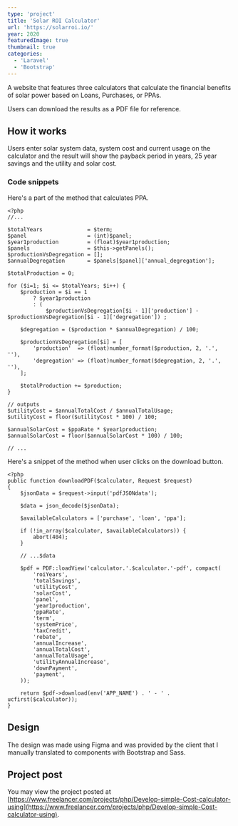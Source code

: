 ```yaml
---
type: 'project'
title: 'Solar ROI Calculator'
url: 'https://solarroi.io/'
year: 2020
featuredImage: true
thumbnail: true
categories:
  - 'Laravel'
  - 'Bootstrap'
---
```


A website that features three calculators that calculate the financial benefits of solar power based on Loans, Purchases, or PPAs.

Users can download the results as a PDF file for reference.

## How it works

Users enter solar system data, system cost and current usage on the calculator and the result will show the payback period in years, 25 year savings and the utility and solar cost.

### Code snippets

Here's a part of the method that calculates PPA.

```php:Calculator.php->calculatePPA()
<?php
//...

$totalYears              = $term;
$panel                   = (int)$panel;
$year1production         = (float)$year1production;
$panels                  = $this->getPanels();
$productionVsDegregation = [];
$annualDegregation       = $panels[$panel]['annual_degregation'];

$totalProduction = 0;

for ($i=1; $i <= $totalYears; $i++) {
    $production = $i == 1
        ? $year1production
        : (
            $productionVsDegregation[$i - 1]['production'] - $productionVsDegregation[$i - 1]['degregation']) ;

    $degregation = ($production * $annualDegregation) / 100;

    $productionVsDegregation[$i] = [
        'production'  => (float)number_format($production, 2, '.', ''),
        'degregation' => (float)number_format($degregation, 2, '.', ''),
    ];

    $totalProduction += $production;
}

// outputs
$utilityCost = $annualTotalCost / $annualTotalUsage;
$utilityCost = floor($utilityCost * 100) / 100;

$annualSolarCost = $ppaRate * $year1production;
$annualSolarCost = floor($annualSolarCost * 100) / 100;

// ...
```

Here's a snippet of the method when user clicks on the download button.

```php:Calculator.php->downloadPDF()
<?php
public function downloadPDF($calculator, Request $request)
{
    $jsonData = $request->input('pdfJSONdata');

    $data = json_decode($jsonData);

    $availableCalculators = ['purchase', 'loan', 'ppa'];

    if (!in_array($calculator, $availableCalculators)) {
        abort(404);
    }

    // ...$data

    $pdf = PDF::loadView('calculator.'.$calculator.'-pdf', compact(
        'roiYears',
        'totalSavings',
        'utilityCost',
        'solarCost',
        'panel',
        'year1production',
        'ppaRate',
        'term',
        'systemPrice',
        'taxCredit',
        'rebate',
        'annualIncrease',
        'annualTotalCost',
        'annualTotalUsage',
        'utilityAnnualIncrease',
        'downPayment',
        'payment',
    ));

    return $pdf->download(env('APP_NAME') . ' - ' . ucfirst($calculator));
}
```

## Design

The design was made using Figma and was provided by the client that I manually translated to components with Bootstrap and Sass.

## Project post

You may view the project posted at [https://www.freelancer.com/projects/php/Develop-simple-Cost-calculator-using](https://www.freelancer.com/projects/php/Develop-simple-Cost-calculator-using).
